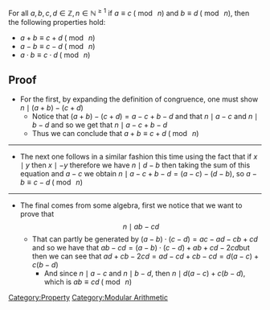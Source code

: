 For all <math display="inline">a, b, c, d \in \mathbb{Z}, n \in \mathbb{N}^{\ge 1}</math> if <math display="inline">a \equiv c \;(\bmod\; n)</math> and <math display="inline">b \equiv d \;(\bmod\; n)</math>, then the following properties hold:

* <math display="inline">a  +  b  \equiv c  +  d \;(\bmod\; n)</math>
* <math display="inline">a  -  b  \equiv c  -  d \;(\bmod\; n)</math>
* <math display="inline">a  \cdot  b  \equiv c  \cdot  d \;(\bmod\; n)</math>

== Proof ==
* For the first, by expanding the definition of congruence, one must show <math display="block">n \mid \left( a  +  b \right)  -  \left( c  + d \right)</math>
** Notice that <math display="inline">\left( a  +  b \right)  -  \left( c  + d \right) = a  -  c  + b  -  d</math> and that <math display="inline">n \mid a - c</math> and <math display="inline">n \mid b - d</math> and so we get that <math display="inline">n \mid a - c  +  b  -  d</math>
** Thus we can conclude that <math display="block">a + b \equiv c + d \;(\bmod\; n)</math>
----
* The next one follows in a similar fashion this time using the fact that if <math display="inline">x \mid y</math> then <math display="inline">x \mid  - y</math> therefore we have <math display="inline">n \mid d  - b</math> then taking the sum of this equation and <math display="inline">a  -  c</math> we obtain <math display="inline">n \mid a  -  c  +  b  -  d = \left( a  -  c \right)  -  \left( d  -  b \right)</math>, so <math display="block">a  -  b \equiv c  - d \;(\bmod\; n)</math>
----
* The final comes from some algebra, first we notice that we want to prove that :<math display="block">n \mid ab  -  cd</math>
** That can partly be generated by <math display="block">\left( a  - b \right) \cdot \left( c  - d \right)= ac  -  ad  -  cb   +  cd</math> and so we have that <math display="block">ab  -  cd = \left( a  - b \right) \cdot \left( c  - d \right) +  ab   + cd  -  2cd</math>but then we can see that <math display="block">ad  +  cb  -  2cd = ad  -  cd  +  cb  -  cd = d \left( a  -  c \right)  +  c \left( b  - d \right)</math>
*** And since <math display="inline">n \mid a - c</math> and <math display="inline">n \mid b - d</math>, then <math display="inline">n \mid  d \left( a  -  c \right)  +  c \left( b  - d \right)</math>, which is <math display="inline">ab  \equiv cd \;(\bmod\; n)</math>
[[Category:Property]]
[[Category:Modular Arithmetic]]